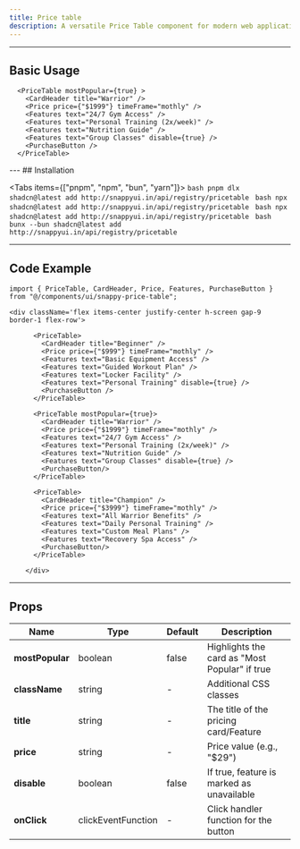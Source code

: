 ```yaml
---
title: Price table
description: A versatile Price Table component for modern web applications
---
```




---

## Basic Usage

<div className="flex flex-col items-center justify-center mb-6 border-1 gap-1 border-zinc-800 rounded-lg overflow-y-auto py-15">

      <PriceTable mostPopular={true} >
        <CardHeader title="Warrior" />
        <Price price={"$1999"} timeFrame="mothly" />
        <Features text="24/7 Gym Access" />
        <Features text="Personal Training (2x/week)" />
        <Features text="Nutrition Guide" />
        <Features text="Group Classes" disable={true} />
        <PurchaseButton />
      </PriceTable>

</div>
---
## Installation

<Tabs items={["pnpm", "npm", "bun", "yarn"]}>
  <Tab value="pnpm">
    ```bash
    pnpm dlx shadcn@latest add http://snappyui.in/api/registry/pricetable
    ```
  </Tab>
  <Tab value="npm">
    ```bash
    npx shadcn@latest add http://snappyui.in/api/registry/pricetable
    ```
  </Tab>
  <Tab value="yarn">
    ```bash
    npx shadcn@latest add http://snappyui.in/api/registry/pricetable
    ```
  </Tab>
  <Tab value="bun">
    ```bash
    bunx --bun shadcn@latest add http://snappyui.in/api/registry/pricetable
    ```
  </Tab>
</Tabs>

---

## Code Example

```tsx
import { PriceTable, CardHeader, Price, Features, PurchaseButton } from "@/components/ui/snappy-price-table";

<div className='flex items-center justify-center h-screen gap-9 border-1 flex-row'>

      <PriceTable>
        <CardHeader title="Beginner" />
        <Price price={"$999"} timeFrame="mothly" />
        <Features text="Basic Equipment Access" />
        <Features text="Guided Workout Plan" />
        <Features text="Locker Facility" />
        <Features text="Personal Training" disable={true} />
        <PurchaseButton />
      </PriceTable>

      <PriceTable mostPopular={true}>
        <CardHeader title="Warrior" />
        <Price price={"$1999"} timeFrame="mothly" />
        <Features text="24/7 Gym Access" />
        <Features text="Personal Training (2x/week)" />
        <Features text="Nutrition Guide" />
        <Features text="Group Classes" disable={true} />
        <PurchaseButton/>
      </PriceTable>

      <PriceTable>
        <CardHeader title="Champion" />
        <Price price={"$3999"} timeFrame="mothly" />
        <Features text="All Warrior Benefits" />
        <Features text="Daily Personal Training" />
        <Features text="Custom Meal Plans" />
        <Features text="Recovery Spa Access" />
        <PurchaseButton/>
      </PriceTable>

    </div>
```

---

## Props

| <b>Name</b>        | <b>Type</b>         | <b>Default</b>   | <b>Description</b>                              |
|------------|-------------|-----------|------------------------------------------|
| **mostPopular**  | boolean      | false         | Highlights the card as "Most Popular" if true                   |
| **className** | string    | -         | Additional CSS classes                  |
| **title** | string     | -        | The  title of the pricing card/Feature            |
| **price**  | string      | -        | Price value (e.g., "$29")                |
| **disable** | boolean     | false | If true, feature is marked as unavailable       |
| **onClick** | clickEventFunction     | - | Click handler function for the button       |


